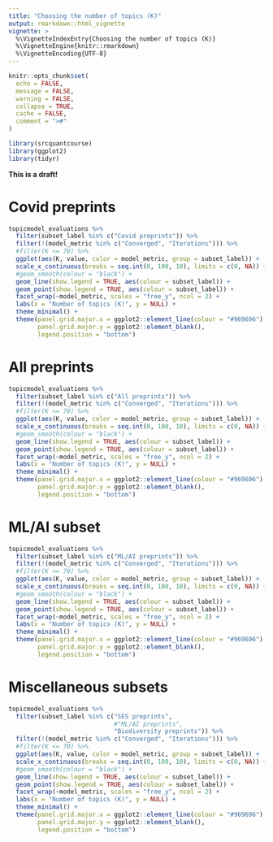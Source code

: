 ```yaml
---
title: "Choosing the number of topics (K)"
output: rmarkdown::html_vignette
vignette: >
  %\VignetteIndexEntry{Choosing the number of topics (K)}
  %\VignetteEngine{knitr::rmarkdown}
  %\VignetteEncoding{UTF-8}
---
```


```r
knitr::opts_chunk$set(
  echo = FALSE,
  message = FALSE,
  warning = FALSE,
  collapse = TRUE,
  cache = FALSE,
  comment = ">#"
)
```


```r
library(srcquantcourse)
library(ggplot2)
library(tidyr)
```

**This is a draft!**

# Covid preprints

```r
topicmodel_evaluations %>%
  filter(subset_label %in% c("Covid preprints")) %>%
  filter(!(model_metric %in% c("Converged", "Iterations"))) %>%
  #filter(K <= 70) %>%
  ggplot(aes(K, value, color = model_metric, group = subset_label)) +
  scale_x_continuous(breaks = seq.int(0, 100, 10), limits = c(0, NA)) +
  #geom_smooth(colour = "black") +
  geom_line(show.legend = TRUE, aes(colour = subset_label)) +
  geom_point(show.legend = TRUE, aes(colour = subset_label)) +
  facet_wrap(~model_metric, scales = "free_y", ncol = 2) +
  labs(x = "Number of topics (K)", y = NULL) +
  theme_minimal() +
  theme(panel.grid.major.x = ggplot2::element_line(colour = "#969696"),
        panel.grid.major.y = ggplot2::element_blank(),
        legend.position = "bottom")
```


# All preprints

```r
topicmodel_evaluations %>%
  filter(subset_label %in% c("All preprints")) %>%
  filter(!(model_metric %in% c("Converged", "Iterations"))) %>%
  #filter(K <= 70) %>%
  ggplot(aes(K, value, color = model_metric, group = subset_label)) +
  scale_x_continuous(breaks = seq.int(0, 100, 10), limits = c(0, NA)) +
  #geom_smooth(colour = "black") +
  geom_line(show.legend = TRUE, aes(colour = subset_label)) +
  geom_point(show.legend = TRUE, aes(colour = subset_label)) +
  facet_wrap(~model_metric, scales = "free_y", ncol = 2) +
  labs(x = "Number of topics (K)", y = NULL) +
  theme_minimal() +
  theme(panel.grid.major.x = ggplot2::element_line(colour = "#969696"),
        panel.grid.major.y = ggplot2::element_blank(),
        legend.position = "bottom")
```

# ML/AI subset

```r
topicmodel_evaluations %>%
  filter(subset_label %in% c("ML/AI preprints")) %>%
  filter(!(model_metric %in% c("Converged", "Iterations"))) %>%
  #filter(K <= 70) %>%
  ggplot(aes(K, value, color = model_metric, group = subset_label)) +
  scale_x_continuous(breaks = seq.int(0, 100, 10), limits = c(0, NA)) +
  #geom_smooth(colour = "black") +
  geom_line(show.legend = TRUE, aes(colour = subset_label)) +
  geom_point(show.legend = TRUE, aes(colour = subset_label)) +
  facet_wrap(~model_metric, scales = "free_y", ncol = 2) +
  labs(x = "Number of topics (K)", y = NULL) +
  theme_minimal() +
  theme(panel.grid.major.x = ggplot2::element_line(colour = "#969696"),
        panel.grid.major.y = ggplot2::element_blank(),
        legend.position = "bottom")
```


# Miscellaneous subsets

```r
topicmodel_evaluations %>%
  filter(subset_label %in% c("SES preprints", 
                             #"ML/AI preprints",
                             "Biodiversity preprints")) %>%
  filter(!(model_metric %in% c("Converged", "Iterations"))) %>%
  #filter(K <= 70) %>%
  ggplot(aes(K, value, color = model_metric, group = subset_label)) +
  scale_x_continuous(breaks = seq.int(0, 100, 10), limits = c(0, NA)) +
  #geom_smooth(colour = "black") +
  geom_line(show.legend = TRUE, aes(colour = subset_label)) +
  geom_point(show.legend = TRUE, aes(colour = subset_label)) +
  facet_wrap(~model_metric, scales = "free_y", ncol = 2) +
  labs(x = "Number of topics (K)", y = NULL) +
  theme_minimal() +
  theme(panel.grid.major.x = ggplot2::element_line(colour = "#969696"),
        panel.grid.major.y = ggplot2::element_blank(),
        legend.position = "bottom")
```
